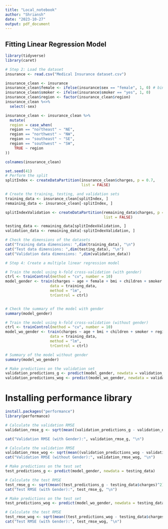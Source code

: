 ```yaml
---
title: "Local_notebook"
author: "Shriansh"
date: "2023-10-27"
output: pdf_document
---
```


## Fitting Linear Regression Model
```r
library(tidyverse)
library(caret)
```


```r
# Step 2: Load the dataset
insurance <- read.csv("Medical Insurance dataset.csv")
```

```r
insurance_clean <- insurance
insurance_clean$female <- ifelse(insurance$sex == "female", 1, 0) # binary var
insurance_clean$smoker <- ifelse(insurance$smoker == "yes", 1, 0) 
insurance_clean$region <- factor(insurance_clean$region)
insurance_clean %<>% 
  select(-sex)

insurance_clean <- insurance_clean %>%
  mutate(
  region = case_when(
  region == "northeast" ~ "NE",
  region == "northwest" ~ "NW",
  region == "southeast" ~ "SE",
  region == "southwest" ~ "SW",
    TRUE ~ region  
))
```

```r
colnames(insurance_clean)
```

```r
set.seed(41)
# Perform the split
splitIndex <- createDataPartition(insurance_clean$charges, p = 0.7, 
                                  list = FALSE)

# Create the training, testing, and validation sets
training_data <- insurance_clean[splitIndex, ]
remaining_data <- insurance_clean[-splitIndex, ]

splitIndexValidation <- createDataPartition(remaining_data$charges, p = 0.5, 
                                            list = FALSE)

testing_data <- remaining_data[splitIndexValidation, ]
validation_data <- remaining_data[-splitIndexValidation, ]

# Check the dimensions of the datasets
cat("Training data dimensions: ",dim(training_data), "\n")
cat("Test data dimensions: ",dim(testing_data), "\n")
cat("Validation data dimensions: ",dim(validation_data))

```

```r
# Step 4: Create a multiple linear regression model

# Train the model using k-fold cross-validation (with gender)
ctrl <- trainControl(method = "cv", number = 10)
model_gender <- train(charges ~ age + female + bmi + children + smoker + region, 
                    data = training_data, 
                    method = "lm",
                    trControl = ctrl)


# Check the summary of the model with gender
summary(model_gender)
```


```r
# Train the model using k-fold cross-validation (without gender)
ctrl <- trainControl(method = "cv", number = 10)
model_wo_gender <- train(charges ~ age + bmi + children + smoker + region, 
                    data = training_data, 
                    method = "lm",
                    trControl = ctrl)

# Summary of the model without gender
summary(model_wo_gender)
```


```r
# Make predictions on the validation set
validation_predictions_g <- predict(model_gender, newdata = validation_data)
validation_predictions_wog <- predict(model_wo_gender, newdata = validation_data)
```

# Installing performance library
```r
install.packages("performance")
library(performance)
```

```r
# Calculate the validation RMSE
validation_rmse_g <- sqrt(mean((validation_predictions_g - validation_data$charges)^2))

cat("Validation RMSE (with Gender):", validation_rmse_g, "\n")
```


```r
# Calculate the validation RMSE
validation_rmse_wog <- sqrt(mean((validation_predictions_wog - validation_data$charges)^2))
cat("Validation RMSE (without Gender):", validation_rmse_wog, "\n")
```


```r
# Make predictions on the test set
test_predictions_g <- predict(model_gender, newdata = testing_data)

# Calculate the test RMSE
test_rmse_g <- sqrt(mean((test_predictions_g - testing_data$charges)^2))
cat("Test RMSE (with Gender):", test_rmse_g, "\n")

```

```r
# Make predictions on the test set
test_predictions_wog <- predict(model_wo_gender, newdata = testing_data)

# Calculate the test RMSE
test_rmse_wog <- sqrt(mean((test_predictions_wog - testing_data$charges)^2))
cat("Test RMSE (with Gender):", test_rmse_wog, "\n")

```
